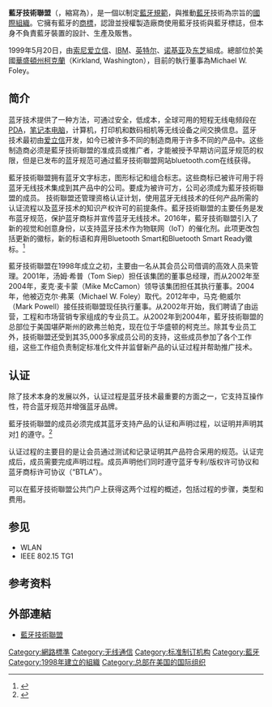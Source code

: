 {{Infobox organization
|name           = 藍牙技術聯盟<br>Bluetooth Special Interest Group
|image          = Bluetooth-logo.svg
|image_size     = 
|image_border   = 
|caption        = 
|map            = 
|msize          = 
|mcaption       = 
|abbreviation   = SIG
|motto          = 
|formation      = {{start date and age|1998|9}}
|extinction     = 
|type           = [[標準|標準]]制定組織
|status         = 
|purpose        = 
|headquarters   = {{USA}}[[華盛頓州|華盛頓州]][[柯克蘭_(華盛頓州)|柯克蘭]]
|location       = 
|coords         = 
|region_served  = {{flag|World}}
|membership     = 
|language       = [[英語|英語]]
|leader_title   = 執行董事
|leader_name    = Michael W. Foley
|main_organ     = 
|parent_organization = 
|affiliations   = 
|num_staff      = 
|num_volunteers = 
|budget         = 
|key_people     = 
|website        = {{URL|https://www.bluetooth.com/}}
|remarks        = 
}}
'''藍牙技術聯盟'''（{{lang-en|Bluetooth '''S'''pecial '''I'''nterest '''G'''roup}}，縮寫為{{lang|en|'''SIG'''}}），是一個以制定[[藍牙規範|藍牙規範]]，與推動[[藍牙|藍牙]]技術為宗旨的[[國際組織|國際組織]]。它擁有藍牙的[[商標|商標]]，認證並授權製造廠商使用藍牙技術與藍牙標誌，但本身不負責藍牙裝置的設計、生產及販售。

1999年5月20日，由[[索尼爱立信|索尼爱立信]]、[[IBM|IBM]]、[[英特尔|英特尔]]、[[诺基亚|诺基亚]]及[[东芝|东芝]]組成。總部位於美國[[華盛頓州|華盛頓州]][[柯克蘭_(華盛頓州)|柯克蘭]]（Kirkland, Washington），目前的執行董事為Michael W. Foley。

==简介==
蓝牙技术提供了一种方法，可通过安全，低成本，全球可用的短程无线电频段在[[PDA|PDA]]，[[笔记本电脑|笔记本电脑]]，计算机，打印机和数码相机等无线设备之间交换信息。蓝牙技术最初由[[爱立信|爱立信]]开发，如今已被许多不同的制造商用于许多不同的产品中。这些制造商必须是藍牙技術聯盟的准成员或推广者，才能被授予早期访问蓝牙规范的权限，但是已发布的蓝牙规范可通过藍牙技術聯盟网站bluetooth.com在线获得。

藍牙技術聯盟拥有蓝牙文字标志，图形标记和组合标志。这些商标已被许可用于将蓝牙无线技术集成到其产品中的公司。要成为被许可方，公司必须成为藍牙技術聯盟的成员。 技術聯盟还管理资格认证计划，使用蓝牙无线技术的任何产品所需的认证流程以及蓝牙技术的知识产权许可的前提条件。藍牙技術聯盟的主要任务是发布蓝牙规范，保护蓝牙商标并宣传蓝牙无线技术。2016年，藍牙技術聯盟引入了新的视觉和创意身份，以支持蓝牙技术作为物联网（IoT）的催化剂。此项更改包括更新的徽标，新的标语和弃用Bluetooth Smart和Bluetooth Smart Ready徽标。<ref>{{Cite web |url=https://www.bluetooth.com/marketing-branding/brand-best-practices-guidelines |title=存档副本 |accessdate=2020-09-11 |archive-date=2017-01-30 |archive-url=https://web.archive.org/web/20170130083915/https://www.bluetooth.com/marketing-branding/brand-best-practices-guidelines |dead-url=no }}</ref>

藍牙技術聯盟在1998年成立之初，主要由一名从其会员公司借调的高效人员来管理。2001年，汤姆·希普（Tom Siep）担任该集团的董事总经理，而从2002年至2004年，麦克·麦卡蒙（Mike McCamon）领导该集团担任其执行董事。2004年，他被迈克尔·弗莱（Michael W. Foley）取代。2012年中，马克·鲍威尔（Mark Powell）接任技術聯盟现任执行董事。从2002年开始，我们聘请了由运营，工程和市场营销专家组成的专业员工。从2002年到2004年，藍牙技術聯盟的总部位于美国堪萨斯州的欧弗兰帕克，现在位于华盛顿的柯克兰。除其专业员工外，技術聯盟还受到其35,000多家成员公司的支持，这些成员参加了各个工作组，这些工作组负责制定标准化文件并监督新产品的认证过程并帮助推广技术。

==认证==
除了技术本身的发展以外，认证过程是蓝牙技术最重要的方面之一，它支持互操作性，符合蓝牙规范并增强蓝牙品牌。

藍牙技術聯盟的成员必须完成其蓝牙支持产品的认证和声明过程，以证明并声明其对[https://www.bluetooth.com/about-us/governing-documents] {{Wayback|url=https://www.bluetooth.com/about-us/governing-documents |date=20210424000054 }}的遵守。<ref>{{cite web|url=https://www.bluetooth.com/about-us/governing-documents/|title=Governing Documents|website=Bluetooth Technology Website|access-date=2020-09-11|archive-date=2021-04-24|archive-url=https://web.archive.org/web/20210424000054/https://www.bluetooth.com/about-us/governing-documents/|dead-url=no}}</ref>

认证过程的主要目的是让会员通过测试和记录证明其产品符合采用的规范。认证完成后，成员需要完成声明过程。成员声明他们同时遵守蓝牙专利/版权许可协议和蓝牙商标许可协议（“BTLA”）。

可以在藍牙技術聯盟公共门户上获得这两个过程的概述，包括过程的步骤，类型和费用。

==参见==
*WLAN
*IEEE 802.15 TG1

==参考资料==
{{reflist}}

==外部連結==
*[http://www.bluetooth.org/ 藍牙技術聯盟]{{Wayback|url=http://www.bluetooth.org/ |date=20101001215428 }}

[[Category:網路標準|Category:網路標準]]
[[Category:无线通信|Category:无线通信]]
[[Category:标准制订机构|Category:标准制订机构]]
[[Category:藍牙|Category:藍牙]]
[[Category:1998年建立的組織|Category:1998年建立的組織]]
[[Category:总部在美国的国际组织|Category:总部在美国的国际组织]]